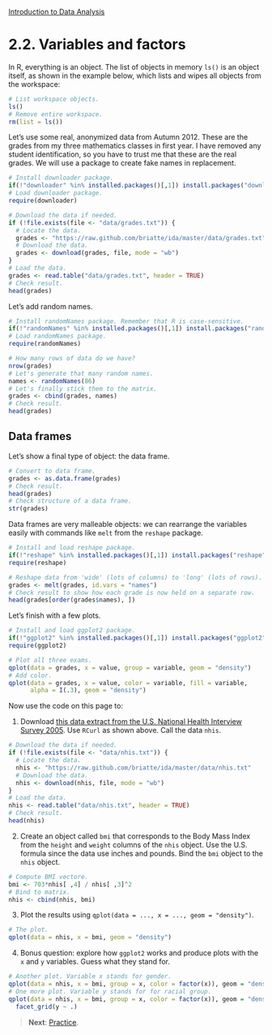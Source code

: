 <style>@import url(style.css);</style>
[Introduction to Data Analysis](index.html "Course index")

# 2.2. Variables and factors

In R, everything is an object. The list of objects in memory `ls()` is an object itself, as shown in the example below, which lists and wipes all objects from the workspace:
  
```r
# List workspace objects.
ls()
# Remove entire workspace.
rm(list = ls())
```

Let's use some real, anonymized data from Autumn 2012. These are the grades from my three mathematics classes in first year. I have removed any student identification, so you have to trust me that these are the real grades. We will use a package to create fake names in replacement.

```r
# Install downloader package.
if(!"downloader" %in% installed.packages()[,1]) install.packages("downloader")
# Load downloader package.
require(downloader)

# Download the data if needed.
if (!file.exists(file <- "data/grades.txt")) {
  # Locate the data.
  grades <- "https://raw.github.com/briatte/ida/master/data/grades.txt"
  # Download the data.
  grades <- download(grades, file, mode = "wb")
}
# Load the data.
grades <- read.table("data/grades.txt", header = TRUE)
# Check result.
head(grades)
```

Let's add random names.

```r
# Install randomNames package. Remember that R is case-sensitive.
if(!"randomNames" %in% installed.packages()[,1]) install.packages("randomNames")
# Load randomNames package.
require(randomNames)

# How many rows of data do we have?
nrow(grades)
# Let's generate that many random names.
names <- randomNames(86)
# Let's finally stick them to the matrix.
grades <- cbind(grades, names)
# Check result.
head(grades)
```

## Data frames

Let's show a final type of object: the data frame.

```r
# Convert to data frame.
grades <- as.data.frame(grades)
# Check result.
head(grades)
# Check structure of a data frame.
str(grades)
```

Data frames are very malleable objects: we can rearrange the variables easily with commands like `melt` from the `reshape` package.

```r
# Install and load reshape package.
if(!"reshape" %in% installed.packages()[,1]) install.packages("reshape")
require(reshape)

# Reshape data from 'wide' (lots of columns) to 'long' (lots of rows).
grades <- melt(grades, id.vars = "names")
# Check result to show how each grade is now held on a separate row.
head(grades[order(grades$names), ])
```

Let's finish with a few plots.

```r
# Install and load ggplot2 package.
if(!"ggplot2" %in% installed.packages()[,1]) install.packages("ggplot2")
require(ggplot2)

# Plot all three exams.
qplot(data = grades, x = value, group = variable, geom = "density")
# Add color.
qplot(data = grades, x = value, color = variable, fill = variable, 
      alpha = I(.3), geom = "density")
```

Now use the code on this page to:

1. Download [this data extract from the U.S. National Health Interview Survey 2005](https://raw.github.com/briatte/ida/master/data/nhis.txt). Use `RCurl` as shown above. Call the data `nhis`.

```r
# Download the data if needed.
if (!file.exists(file <- "data/nhis.txt")) {
  # Locate the data.
  nhis <- "https://raw.github.com/briatte/ida/master/data/nhis.txt"
  # Download the data.
  nhis <- download(nhis, file, mode = "wb")
}
# Load the data.
nhis <- read.table("data/nhis.txt", header = TRUE)
# Check result.
head(nhis)
```

2. Create an object called `bmi` that corresponds to the Body Mass Index from the `height` and `weight` columns of the `nhis` object. Use the U.S. formula since the data use inches and pounds. Bind the `bmi` object to the `nhis` object.

```r
# Compute BMI vectore.
bmi <- 703*nhis[ ,4] / nhis[ ,3]^2
# Bind to matrix.
nhis <- cbind(nhis, bmi)
```

3. Plot the results using `qplot(data = ..., x = ..., geom = "density")`.

```r
# The plot.
qplot(data = nhis, x = bmi, geom = "density")
```

4. Bonus question: explore how `ggplot2` works and produce plots with the `x` and `y` variables. Guess what they stand for.

```r
# Another plot. Variable x stands for gender.
qplot(data = nhis, x = bmi, group = x, color = factor(x)), geom = "density")
# One more plot. Variable y stands for for racial group.
qplot(data = nhis, x = bmi, group = x, color = factor(x)), geom = "density") +
  facet_grid(y ~ .)
```

> __Next__: [Practice](023_practice.html).
